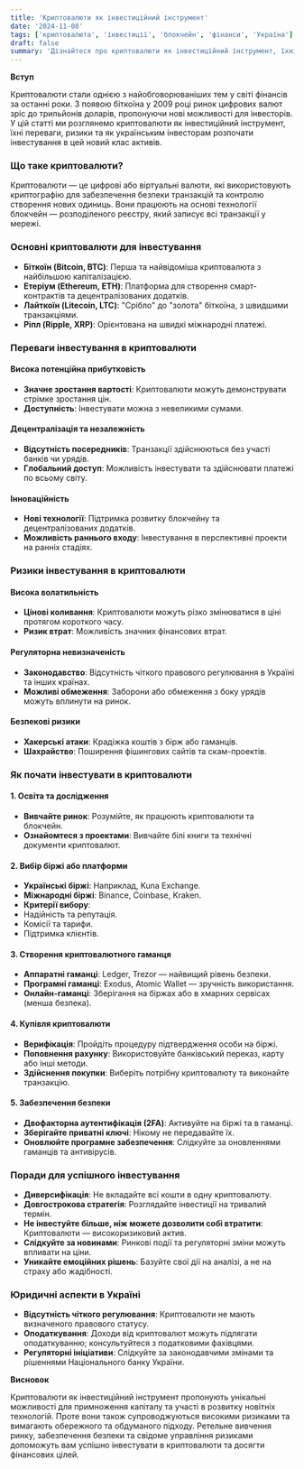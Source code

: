 ```yaml
---
title: 'Криптовалюти як інвестиційний інструмент'
date: '2024-11-08'
tags: ['криптовалюта', 'інвестиції', 'блокчейн', 'фінанси', 'Україна']
draft: false
summary: 'Дізнайтеся про криптовалюти як інвестиційний інструмент, їхні переваги та ризики. Практичні поради для українських інвесторів щодо вкладень у біткоїн, етеріум та інші цифрові активи.'
---
```


**Вступ**

Криптовалюти стали однією з найобговорюваніших тем у світі фінансів за останні роки. З появою біткоїна у 2009 році ринок цифрових валют зріс до трильйонів доларів, пропонуючи нові можливості для інвесторів. У цій статті ми розглянемо криптовалюти як інвестиційний інструмент, їхні переваги, ризики та як українським інвесторам розпочати інвестування в цей новий клас активів.

### Що таке криптовалюти?

Криптовалюти — це цифрові або віртуальні валюти, які використовують криптографію для забезпечення безпеки транзакцій та контролю створення нових одиниць. Вони працюють на основі технології блокчейн — розподіленого реєстру, який записує всі транзакції у мережі.

### Основні криптовалюти для інвестування

- **Біткоїн (Bitcoin, BTC)**: Перша та найвідоміша криптовалюта з найбільшою капіталізацією.
- **Етеріум (Ethereum, ETH)**: Платформа для створення смарт-контрактів та децентралізованих додатків.
- **Лайткоїн (Litecoin, LTC)**: "Срібло" до "золота" біткоїна, з швидшими транзакціями.
- **Ріпл (Ripple, XRP)**: Орієнтована на швидкі міжнародні платежі.

### Переваги інвестування в криптовалюти

#### Висока потенційна прибутковість

- **Значне зростання вартості**: Криптовалюти можуть демонструвати стрімке зростання цін.
- **Доступність**: Інвестувати можна з невеликими сумами.

#### Децентралізація та незалежність

- **Відсутність посередників**: Транзакції здійснюються без участі банків чи урядів.
- **Глобальний доступ**: Можливість інвестувати та здійснювати платежі по всьому світу.

#### Інноваційність

- **Нові технології**: Підтримка розвитку блокчейну та децентралізованих додатків.
- **Можливість раннього входу**: Інвестування в перспективні проекти на ранніх стадіях.

### Ризики інвестування в криптовалюти

#### Висока волатильність

- **Цінові коливання**: Криптовалюти можуть різко змінюватися в ціні протягом короткого часу.
- **Ризик втрат**: Можливість значних фінансових втрат.

#### Регуляторна невизначеність

- **Законодавство**: Відсутність чіткого правового регулювання в Україні та інших країнах.
- **Можливі обмеження**: Заборони або обмеження з боку урядів можуть вплинути на ринок.

#### Безпекові ризики

- **Хакерські атаки**: Крадіжка коштів з бірж або гаманців.
- **Шахрайство**: Поширення фішингових сайтів та скам-проектів.

### Як почати інвестувати в криптовалюти

#### 1. Освіта та дослідження

- **Вивчайте ринок**: Розумійте, як працюють криптовалюти та блокчейн.
- **Ознайомтеся з проектами**: Вивчайте білі книги та технічні документи криптовалют.

#### 2. Вибір біржі або платформи

- **Українські біржі**: Наприклад, Kuna Exchange.
- **Міжнародні біржі**: Binance, Coinbase, Kraken.
- **Критерії вибору**:
- Надійність та репутація.
- Комісії та тарифи.
- Підтримка клієнтів.

#### 3. Створення криптовалютного гаманця

- **Аппаратні гаманці**: Ledger, Trezor — найвищий рівень безпеки.
- **Програмні гаманці**: Exodus, Atomic Wallet — зручність використання.
- **Онлайн-гаманці**: Зберігання на біржах або в хмарних сервісах (менша безпека).

#### 4. Купівля криптовалюти

- **Верифікація**: Пройдіть процедуру підтвердження особи на біржі.
- **Поповнення рахунку**: Використовуйте банківський переказ, карту або інші методи.
- **Здійснення покупки**: Виберіть потрібну криптовалюту та виконайте транзакцію.

#### 5. Забезпечення безпеки

- **Двофакторна аутентифікація (2FA)**: Активуйте на біржі та в гаманці.
- **Зберігайте приватні ключі**: Нікому не передавайте їх.
- **Оновлюйте програмне забезпечення**: Слідкуйте за оновленнями гаманців та антивірусів.

### Поради для успішного інвестування

- **Диверсифікація**: Не вкладайте всі кошти в одну криптовалюту.
- **Довгострокова стратегія**: Розглядайте інвестиції на тривалий термін.
- **Не інвестуйте більше, ніж можете дозволити собі втратити**: Криптовалюти — високоризиковий актив.
- **Слідкуйте за новинами**: Ринкові події та регуляторні зміни можуть впливати на ціни.
- **Уникайте емоційних рішень**: Базуйте свої дії на аналізі, а не на страху або жадібності.

### Юридичні аспекти в Україні

- **Відсутність чіткого регулювання**: Криптовалюти не мають визначеного правового статусу.
- **Оподаткування**: Доходи від криптовалют можуть підлягати оподаткуванню; консультуйтеся з податковими фахівцями.
- **Регуляторні ініціативи**: Слідкуйте за законодавчими змінами та рішеннями Національного банку України.

**Висновок**

Криптовалюти як інвестиційний інструмент пропонують унікальні можливості для примноження капіталу та участі в розвитку новітніх технологій. Проте вони також супроводжуються високими ризиками та вимагають обережного та обдуманого підходу. Ретельне вивчення ринку, забезпечення безпеки та свідоме управління ризиками допоможуть вам успішно інвестувати в криптовалюти та досягти фінансових цілей.
